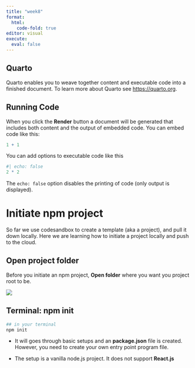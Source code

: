 ```yaml
---
title: "week8"
format: 
  html:
    code-fold: true
editor: visual
execute: 
  eval: false
---
```


## Quarto

Quarto enables you to weave together content and executable code into a finished document. To learn more about Quarto see <https://quarto.org>.

## Running Code

When you click the **Render** button a document will be generated that includes both content and the output of embedded code. You can embed code like this:

```r
1 + 1
```

You can add options to executable code like this

```r
#| echo: false
2 * 2
```

The `echo: false` option disables the printing of code (only output is displayed).

# Initiate npm project

So far we use codesandbox to create a template (aka a project), and pull it down locally. Here we are learning how to initiate a project locally and push to the cloud.

## Open project folder

Before you initiate an npm project, **Open folder** where you want you project root to be.

![](images/open-folder.png)

## Terminal: npm init

```bash
## in your terminal
npm init
```

-   It will goes through basic setups and an **package.json** file is created. However, you need to create your own entry point program file.

-   The setup is a vanilla node.js project. It does not support **React.js**
